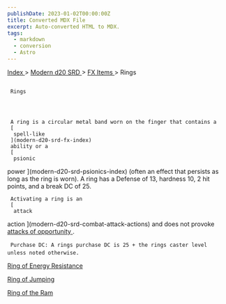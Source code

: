 ```yaml
---
publishDate: 2023-01-02T00:00:00Z
title: Converted MDX File
excerpt: Auto-converted HTML to MDX.
tags:
  - markdown
  - conversion
  - Astro
---
```







[
      Index
     ](-index)
     >
     [
      Modern d20 SRD
     ](modern-d20-srd-index)
     >
     [
      FX Items
     ](modern-d20-srd-fx-items-index)
     > Rings
    





## 
     Rings
    



     A ring is a circular metal band worn on the finger that contains a
     [
      spell-like
     ](modern-d20-srd-fx-index)
     ability or a
     [
      psionic
  power
     ](modern-d20-srd-psionics-index)
     (often an effect that persists as long as the ring is worn). A ring has a Defense of 13, hardness 10, 2 hit points, and a break DC of 25.
    



     Activating a ring is an
     [
      attack
action
     ](modern-d20-srd-combat-attack-actions)
     and does not provoke
     [
      attacks
of opportunity
     ](modern-d20-srd-combat-attacks-of-opportunity)
     .
    



     Purchase DC: A rings purchase DC is 25 + the rings caster level unless noted otherwise.
    



[
      Ring of Energy Resistance
     ](modern-d20-srd-fx-items-ring-of-energy-resistance)




[
      Ring of Jumping
     ](modern-d20-srd-fx-items-ring-of-jumping)




[
      Ring of the Ram
     ](modern-d20-srd-fx-items-ring-of-ram)





